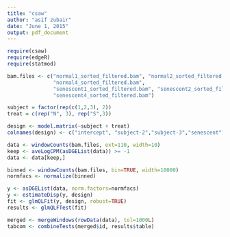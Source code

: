 ```yaml
---
title: "csaw"
author: "asif zubair"
date: "June 1, 2015"
output: pdf_document
---
```


```r
require(csaw) 
require(edgeR) 
require(statmod)
```

```r
bam.files <- c("normal1_sorted_filtered.bam", "normal2_sorted_filtered.bam", 
               "normal4_sorted_filtered.bam", 
               "senescent1_sorted_filtered.bam", "senescent2_sorted_filtered.bam", 
               "senescent4_sorted_filtered.bam") 

subject = factor(rep(c(1,2,3), 2))
treat = c(rep("N", 3), rep("S",3))

design <- model.matrix(~subject + treat) 
colnames(design) <- c("intercept", "subject-2","subject-3","senescent")
```

```r
data <- windowCounts(bam.files, ext=110, width=10)
keep <- aveLogCPM(asDGEList(data)) >= -1 
data <- data[keep,]
```

```r
binned <- windowCounts(bam.files, bin=TRUE, width=10000) 
normfacs <- normalize(binned)
```

```r
y <- asDGEList(data, norm.factors=normfacs) 
y <- estimateDisp(y, design) 
fit <- glmQLFit(y, design, robust=TRUE) 
results <- glmQLFTest(fit)
```

```r
merged <- mergeWindows(rowData(data), tol=1000L) 
tabcom <- combineTests(merged$id, results$table)
```




